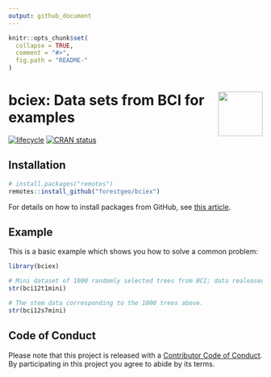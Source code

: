 ```yaml
---
output: github_document
---
```


<!-- Don't edit README.md; instead, please edit README.Rmd -->

```r
knitr::opts_chunk$set(
  collapse = TRUE,
  comment = "#>",
  fig.path = "README-"
)
```

# <img src="https://i.imgur.com/m8FNhQR.png" align="right" height=88 /> bciex: Data sets from BCI for examples

[![lifecycle](https://img.shields.io/badge/lifecycle-experimental-orange.svg)](https://www.tidyverse.org/lifecycle/#experimental)
[![CRAN status](http://www.r-pkg.org/badges/version/bciex)](https://cran.r-project.org/package=bciex)

## Installation

```r
# install.packages("remotes")
remotes::install_github("forestgeo/bciex")
```

For details on how to install packages from GitHub, see [this article](https://goo.gl/dQKEeg).

## Example

This is a basic example which shows you how to solve a common problem:

```r
library(bciex)

# Mini dataset of 1000 randomly selected trees from BCI; data realeased in 2012
str(bci12t1mini)

# The stem data corresponding to the 1000 trees above.
str(bci12s7mini)
```

## Code of Conduct

Please note that this project is released with a [Contributor Code of Conduct](.github/CODE_OF_CONDUCT.md).
By participating in this project you agree to abide by its terms.
